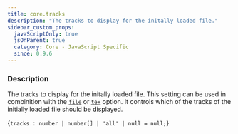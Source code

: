 ```yaml
---
title: core.tracks
description: "The tracks to display for the initally loaded file."
sidebar_custom_props:
  javaScriptOnly: true
  jsOnParent: true
  category: Core - JavaScript Specific
  since: 0.9.6
---
```




<SettingsHeader />

### Description
The tracks to display for the initally loaded file. This setting can be used in combinition with the [`file`](/docs/reference/settings/core/file) or [`tex`](/docs/reference/settings/core/tex) option. It controls which of the tracks
of the initially loaded file should be displayed.

<CodeBlock language="ts">{`tracks : number | number[] | 'all' | null = null;`}</CodeBlock>

